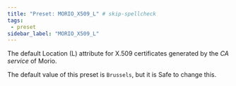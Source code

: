 ```yaml
---
title: "Preset: MORIO_X509_L" # skip-spellcheck
tags:
 - preset
sidebar_label: "MORIO_X509_L"
---
```


The default Location (L) attribute for X.509 certificates generated by the _CA service_ of Morio.

<Note>

The default value of this preset is `Brussels`, but it is <Label style="success">Safe</Label> to change this.

</Note>
